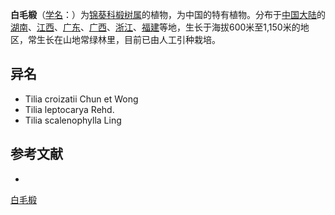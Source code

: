 {{Speciesbox
| name = 白毛椴
| status = 
| status_system = 
| image =
| genus = Tilia
| species = endochrysea
| authority = Hand. -Mazz.
}}

'''白毛椴'''（[[学名|学名]]：{{lang|la|''Tilia endochrysea''}}）为[[锦葵科|锦葵科]][[椴树属|椴树属]]的植物，为中国的特有植物。分布于[[中国大陆|中国大陆]]的[[湖南|湖南]]、[[江西|江西]]、[[广东|广东]]、[[广西|广西]]、[[浙江|浙江]]、[[福建|福建]]等地，生长于海拔600米至1,150米的地区，常生长在山地常绿林里，目前已由人工引种栽培。

== 异名 ==
* Tilia croizatii Chun et Wong
* Tilia leptocarya Rehd.
* Tilia scalenophylla Ling

== 参考文献 ==
<div class="references-small">
* {{cite web| url =http://www.bioinfo.cn/db05/KmzwSpecies.php?action=view&id=22508| title =白毛椴| work =《中国高等植物数据库全库》| publisher =中国科学院微生物研究所| author =昆明植物研究所| accessdate =2009-02-25| deadurl =yes| archiveurl =https://web.archive.org/web/20160305094230/http://www.bioinfo.cn/db05/KmzwSpecies.php?action=view&id=22508| archivedate =2016-03-05}}
</div>
{{Taxonbar|from=Q15231361}}

[[Category:椴树属|白毛椴]]


{{植物小作品}}